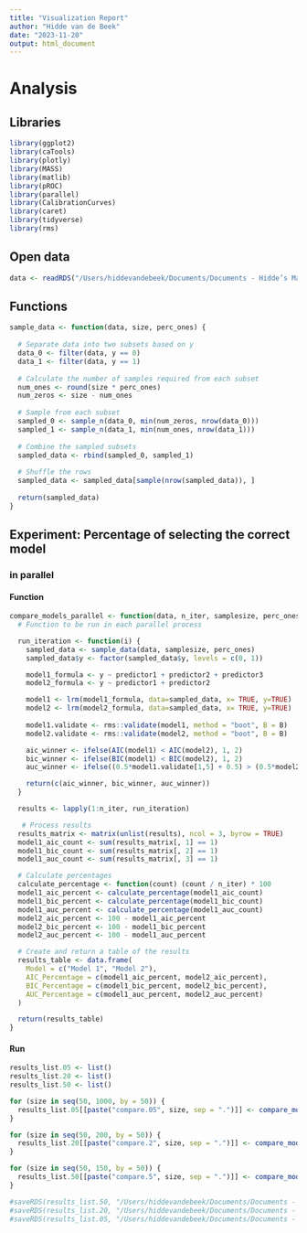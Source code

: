 ```yaml
---
title: "Visualization Report"
author: "Hidde van de Beek"
date: "2023-11-20"
output: html_document
---
```



# Analysis

## Libraries
```r
library(ggplot2)
library(caTools)
library(plotly)
library(MASS)
library(matlib)
library(pROC)
library(parallel)
library(CalibrationCurves)
library(caret)
library(tidyverse)
library(rms)
```

## Open data
```r
data <- readRDS("/Users/hiddevandebeek/Documents/Documents - Hidde’s MacBook Pro/Github/Thesis/data/data_report.rds")
```

## Functions
```r
sample_data <- function(data, size, perc_ones) {
  
  # Separate data into two subsets based on y
  data_0 <- filter(data, y == 0)
  data_1 <- filter(data, y == 1)
  
  # Calculate the number of samples required from each subset
  num_ones <- round(size * perc_ones)
  num_zeros <- size - num_ones
  
  # Sample from each subset
  sampled_0 <- sample_n(data_0, min(num_zeros, nrow(data_0)))
  sampled_1 <- sample_n(data_1, min(num_ones, nrow(data_1)))
  
  # Combine the sampled subsets
  sampled_data <- rbind(sampled_0, sampled_1)
  
  # Shuffle the rows
  sampled_data <- sampled_data[sample(nrow(sampled_data)), ]
  
  return(sampled_data)
}
```

## Experiment: Percentage of selecting the correct model
### in parallel
#### Function
```r
compare_models_parallel <- function(data, n_iter, samplesize, perc_ones, B) {
  # Function to be run in each parallel process

  run_iteration <- function(i) {
    sampled_data <- sample_data(data, samplesize, perc_ones)
    sampled_data$y <- factor(sampled_data$y, levels = c(0, 1))

    model1_formula <- y ~ predictor1 + predictor2 + predictor3
    model2_formula <- y ~ predictor1 + predictor2

    model1 <- lrm(model1_formula, data=sampled_data, x= TRUE, y=TRUE)
    model2 <- lrm(model2_formula, data=sampled_data, x= TRUE, y=TRUE)
    
    model1.validate <- rms::validate(model1, method = "boot", B = B)
    model2.validate <- rms::validate(model2, method = "boot", B = B)

    aic_winner <- ifelse(AIC(model1) < AIC(model2), 1, 2)
    bic_winner <- ifelse(BIC(model1) < BIC(model2), 1, 2)
    auc_winner <- ifelse((0.5*model1.validate[1,5] + 0.5) > (0.5*model2.validate[1,5] + 0.5), 1, 2)

    return(c(aic_winner, bic_winner, auc_winner))
  }

  results <- lapply(1:n_iter, run_iteration)

   # Process results
  results_matrix <- matrix(unlist(results), ncol = 3, byrow = TRUE)
  model1_aic_count <- sum(results_matrix[, 1] == 1)
  model1_bic_count <- sum(results_matrix[, 2] == 1)
  model1_auc_count <- sum(results_matrix[, 3] == 1)

  # Calculate percentages
  calculate_percentage <- function(count) (count / n_iter) * 100
  model1_aic_percent <- calculate_percentage(model1_aic_count)
  model1_bic_percent <- calculate_percentage(model1_bic_count)
  model1_auc_percent <- calculate_percentage(model1_auc_count)
  model2_aic_percent <- 100 - model1_aic_percent
  model2_bic_percent <- 100 - model1_bic_percent
  model2_auc_percent <- 100 - model1_auc_percent

  # Create and return a table of the results
  results_table <- data.frame(
    Model = c("Model 1", "Model 2"),
    AIC_Percentage = c(model1_aic_percent, model2_aic_percent),
    BIC_Percentage = c(model1_bic_percent, model2_bic_percent),
    AUC_Percentage = c(model1_auc_percent, model2_auc_percent)
  )

  return(results_table)
}
```

#### Run
```r
results_list.05 <- list()
results_list.20 <- list()
results_list.50 <- list()

for (size in seq(50, 1000, by = 50)) {
  results_list.05[[paste("compare.05", size, sep = ".")]] <- compare_models_parallel(data, 50, size, 0.05, 100)
}

for (size in seq(50, 200, by = 50)) {
  results_list.20[[paste("compare.2", size, sep = ".")]] <- compare_models_parallel(data, 200, size, 0.2, 80)
}

for (size in seq(50, 150, by = 50)) {
  results_list.50[[paste("compare.5", size, sep = ".")]] <- compare_models_parallel(data, 10, size, 0.5, 100)
}

#saveRDS(results_list.50, "/Users/hiddevandebeek/Documents/Documents - Hidde’s MacBook Pro/Github/Thesis/data/data_sim50.rds")
#saveRDS(results_list.20, "/Users/hiddevandebeek/Documents/Documents - Hidde’s MacBook Pro/Github/Thesis/data/data_sim20.rds")
#saveRDS(results_list.05, "/Users/hiddevandebeek/Documents/Documents - Hidde’s MacBook Pro/Github/Thesis/data/data_sim05.rds")
```